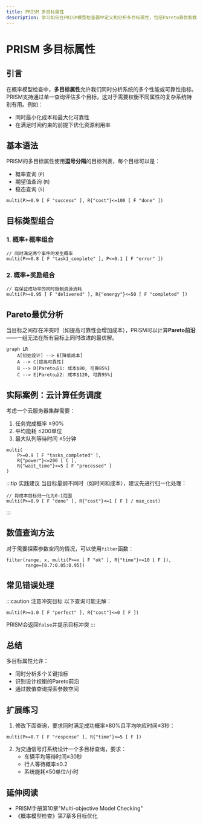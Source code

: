 ```yaml
---
title: PRISM 多目标属性
description: 学习如何在PRISM模型检查器中定义和分析多目标属性，包括Pareto最优和数值查询的组合。
---
```


# PRISM 多目标属性

## 引言

在概率模型检查中，**多目标属性**允许我们同时分析系统的多个性能或可靠性指标。PRISM支持通过单一查询评估多个目标，这对于需要权衡不同属性的复杂系统特别有用。例如：
- 同时最小化成本和最大化可靠性
- 在满足时间约束的前提下优化资源利用率

## 基本语法

PRISM的多目标属性使用**逗号分隔**的目标列表，每个目标可以是：
- 概率查询 (`P`)
- 期望值查询 (`R`)
- 稳态查询 (`S`)

```prism
multi(P>=0.9 [ F "success" ], R{"cost"}<=100 [ F "done" ])
```

## 目标类型组合

### 1. 概率+概率组合
```prism
// 同时满足两个事件的发生概率
multi(P>=0.8 [ F "task1_complete" ], P<=0.1 [ F "error" ])
```

### 2. 概率+奖励组合
```prism
// 在保证成功率的同时限制资源消耗
multi(P>=0.95 [ F "delivered" ], R{"energy"}<=50 [ F "completed" ])
```

## Pareto最优分析

当目标之间存在冲突时（如提高可靠性会增加成本），PRISM可以计算**Pareto前沿**——一组无法在所有目标上同时改进的最优解。

```mermaid
graph LR
    A[初始设计] --> B[降低成本]
    A --> C[提高可靠性]
    B --> D[Pareto点1: 成本$80, 可靠85%]
    C --> E[Pareto点2: 成本$120, 可靠95%]
```

## 实际案例：云计算任务调度

考虑一个云服务器集群需要：
1. 任务完成概率 ≥90%
2. 平均能耗 ≤200单位
3. 最大队列等待时间 ≤5分钟

```prism
multi(
    P>=0.9 [ F "tasks_completed" ],
    R{"power"}<=200 [ C ],
    R{"wait_time"}<=5 [ F "processed" ]
)
```

:::tip 实践建议
当目标量纲不同时（如时间和成本），建议先进行归一化处理：
```prism
// 将成本目标归一化为0-1范围
multi(P>=0.9 [ F "done" ], R{"cost"}<=1 [ F ] / max_cost)
```
:::

## 数值查询方法

对于需要探索参数空间的情况，可以使用`filter`函数：

```prism
filter(range, x, multi(P>=x [ F "ok" ], R{"time"}<=10 [ F ]), 
       range=[0.7:0.05:0.95])
```

## 常见错误处理

:::caution 注意冲突目标
以下查询可能无解：
```prism
multi(P>=1.0 [ F "perfect" ], R{"cost"}<=0 [ F ])
```
PRISM会返回`false`并提示目标冲突
:::

## 总结

多目标属性允许：
- 同时分析多个关键指标
- 识别设计权衡的Pareto前沿
- 通过数值查询探索参数空间

## 扩展练习

1. 修改下面查询，要求同时满足成功概率≥80%且平均响应时间≤3秒：
```prism
multi(P>=0.7 [ F "response" ], R{"time"}<=5 [ F ])
```

2. 为交通信号灯系统设计一个多目标查询，要求：
   - 车辆平均等待时间≤30秒
   - 行人等待概率≤0.2
   - 系统能耗≤50单位/小时

## 延伸阅读
- PRISM手册第10章"Multi-objective Model Checking"
- 《概率模型检查》第7章多目标优化